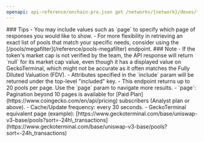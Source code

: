 ```yaml
---
openapi: api-reference/onchain-pro.json get /networks/{network}/dexes/{dex}/pools
---
```


<Tip>
### Tips
- You may include values such as `page` to specify which page of responses you would like to show.
- For more flexibility in retrieving an exact list of pools that match your specific needs, consider using the [/pools/megafilter](/reference/pools-megafilter) endpoint.
</Tip>

<Note>
### Note
- If the token's market cap is not verified by the team, the API response will return `null` for its market cap value, even though it has a displayed value on GeckoTerminal, which might not be accurate as it often matches the Fully Diluted Valuation (FDV).
- Attributes specified in the `include` param will be returned under the top-level "included" key.
- This endpoint returns up to 20 pools per page. Use the `page` param to navigate more results.
- `page`: Pagination beyond 10 pages is available for [Paid Plan](https://www.coingecko.com/en/api/pricing) subscribers (Analyst plan or above).
- Cache/Update frequency: every 30 seconds.
- GeckoTerminal equivalent page (example): [https://www.geckoterminal.com/base/uniswap-v3-base/pools?sort=-24h\_transactions](https://www.geckoterminal.com/base/uniswap-v3-base/pools?sort=-24h_transactions)
</Note>